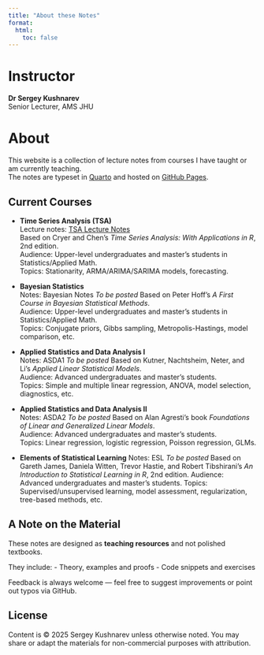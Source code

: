 ```yaml
---
title: "About these Notes"
format:
  html:
    toc: false
---
```


# Instructor

**Dr Sergey Kushnarev**  
Senior Lecturer, AMS JHU  

# About

This website is a collection of lecture notes from courses I have taught or am currently teaching.  
The notes are typeset in [Quarto](https://quarto.org/) and hosted on [GitHub Pages](https://pages.github.com/).


## Current Courses

- **Time Series Analysis (TSA)**  
  Lecture notes: [TSA Lecture Notes](https://sergey-kushnarev.github.io/tsa-lecture-notes/)  
  Based on Cryer and Chen’s *Time Series Analysis: With Applications in R*, 2nd edition.  
  Audience: Upper-level undergraduates and master’s students in Statistics/Applied Math.  
  Topics: Stationarity, ARMA/ARIMA/SARIMA models, forecasting.

- **Bayesian Statistics**  
  Notes: Bayesian Notes *To be posted*
  Based on Peter Hoff’s *A First Course in Bayesian Statistical Methods*.  
  Audience: Upper-level undergraduates and master’s students in Statistics/Applied Math.  
  Topics: Conjugate priors, Gibbs sampling, Metropolis-Hastings, model comparison, etc.  

- **Applied Statistics and Data Analysis I**  
  Notes: ASDA1 *To be posted*
  Based on Kutner, Nachtsheim, Neter, and Li’s *Applied Linear Statistical Models*.  
  Audience: Advanced undergraduates and master’s students.  
  Topics: Simple and multiple linear regression, ANOVA, model selection, diagnostics, etc.

- **Applied Statistics and Data Analysis II**  
  Notes: ASDA2 *To be posted*
  Based on Alan Agresti’s book *Foundations of Linear and Generalized Linear Models*.  
  Audience: Advanced undergraduates and master’s students.  
  Topics: Linear regression, logistic regression, Poisson regression, GLMs.

- **Elements of Statistical Learning**
  Notes: ESL *To be posted*
  Based on Gareth James, Daniela Witten, Trevor Hastie, and Robert Tibshirani’s *An Introduction to Statistical Learning in R*, 2nd edition.
  Audience: Advanced undergraduates and master’s students.
  Topics: Supervised/unsupervised learning, model assessment, regularization, tree-based methods, etc.

## A Note on the Material

These notes are designed as **teaching resources** and not polished textbooks.  

They include:
- Theory, examples and proofs
- Code snippets and exercises

Feedback is always welcome — feel free to suggest improvements or point out typos via GitHub.


## License

Content is © 2025 Sergey Kushnarev unless otherwise noted. You may share or adapt the materials for non-commercial purposes with attribution.

